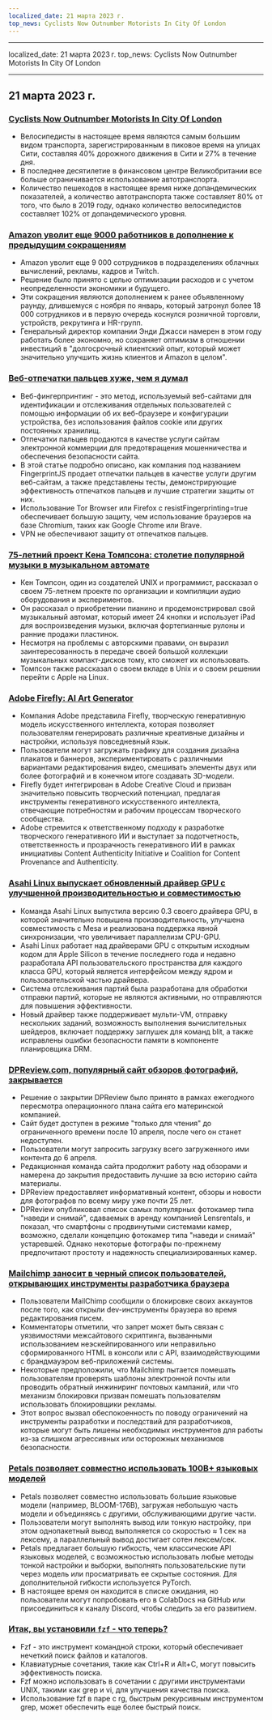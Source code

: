 ```yaml
---
localized_date: 21 марта 2023 г.
top_news: Cyclists Now Outnumber Motorists In City Of London
---
```


---

localized_date: 21 марта 2023 г.
top_news: Cyclists Now Outnumber Motorists In City Of London

---



<CallToAction />

<Steps>

## 21 марта 2023 г.

### [Cyclists Now Outnumber Motorists In City Of London](https://www.forbes.com/sites/carltonreid/2023/03/01/cyclists-now-outnumber-motorists-in-city-of-london/?ref=hackernewsgpt.com)

- Велосипедисты в настоящее время являются самым большим видом транспорта, зарегистрированным в пиковое время на улицах Сити, составляя 40% дорожного движения в Сити и 27% в течение дня.
- В последнее десятилетие в финансовом центре Великобритании все больше ограничивается использование автотранспорта.
- Количество пешеходов в настоящее время ниже допандемических показателей, а количество автотранспорта также составляет 80% от того, что было в 2019 году, однако количество велосипедистов составляет 102% от допандемического уровня.

### [Amazon уволит еще 9000 работников в дополнение к предыдущим сокращениям](https://www.cnbc.com/2023/03/20/amazon-layoffs-company-to-cut-off-9000-more-workers.html?ref=hackernewsgpt.com)

- Amazon уволит еще 9 000 сотрудников в подразделениях облачных вычислений, рекламы, кадров и Twitch.
- Решение было принято с целью оптимизации расходов и с учетом неопределенности экономики и будущего.
- Эти сокращения являются дополнением к ранее объявленному раунду, длившемуся с ноября по январь, который затронул более 18 000 сотрудников и в первую очередь коснулся розничной торговли, устройств, рекрутинга и HR-групп.
- Генеральный директор компании Энди Джасси намерен в этом году работать более экономно, но сохраняет оптимизм в отношении инвестиций в "долгосрочный клиентский опыт, который может значительно улучшить жизнь клиентов и Amazon в целом".

### [Веб-отпечатки пальцев хуже, чем я думал](https://www.bitestring.com/posts/2023-03-19-web-fingerprinting-is-worse-than-I-thought.html?ref=hackernewsgpt.com)

- Веб-фингерпринтинг - это метод, используемый веб-сайтами для идентификации и отслеживания отдельных пользователей с помощью информации об их веб-браузере и конфигурации устройства, без использования файлов cookie или других постоянных хранилищ.
- Отпечатки пальцев продаются в качестве услуги сайтам электронной коммерции для предотвращения мошенничества и обеспечения безопасности сайта.
- В этой статье подробно описано, как компания под названием FingerprintJS продает отпечатки пальцев в качестве услуги другим веб-сайтам, а также представлены тесты, демонстрирующие эффективность отпечатков пальцев и лучшие стратегии защиты от них.
- Использование Tor Browser или Firefox с resistFingerprinting=true обеспечивает большую защиту, чем использование браузеров на базе Chromium, таких как Google Chrome или Brave.
- VPN не обеспечивают защиту от отпечатков пальцев.

### [75-летний проект Кена Томпсона: столетие популярной музыки в музыкальном автомате](https://www.youtube.com/watch?v=kaandEt_pKw&ref=hackernewsgpt.com)

- Кен Томпсон, один из создателей UNIX и программист, рассказал о своем 75-летнем проекте по организации и компиляции аудио оборудования и экспериментов.
- Он рассказал о приобретении пианино и продемонстрировал свой музыкальный автомат, который имеет 24 кнопки и использует iPad для воспроизведения музыки, включая фортепианные рулоны и ранние продажи пластинок.
- Несмотря на проблемы с авторскими правами, он выразил заинтересованность в передаче своей большой коллекции музыкальных компакт-дисков тому, кто сможет их использовать.
- Томпсон также рассказал о своем вкладе в Unix и о своем решении перейти с Apple на Linux.

### [Adobe Firefly: AI Art Generator](https://www.adobe.com/sensei/generative-ai/firefly.html?ref=hackernewsgpt.com)

- Компания Adobe представила Firefly, творческую генеративную модель искусственного интеллекта, которая позволяет пользователям генерировать различные креативные дизайны и настройки, используя повседневный язык.
- Пользователи могут загружать графику для создания дизайна плакатов и баннеров, экспериментировать с различными вариантами редактирования видео, смешивать элементы двух или более фотографий и в конечном итоге создавать 3D-модели.
- Firefly будет интегрирован в Adobe Creative Cloud и призван значительно повысить творческий потенциал, предлагая инструменты генеративного искусственного интеллекта, отвечающие потребностям и рабочим процессам творческого сообщества.
- Adobe стремится к ответственному подходу к разработке творческого генеративного ИИ и выступает за подотчетность, ответственность и прозрачность генеративного ИИ в рамках инициативы Content Authenticity Initiative и Coalition for Content Provenance and Authenticity.

### [Asahi Linux выпускает обновленный драйвер GPU с улучшенной производительностью и совместимостью](https://asahilinux.org/2023/03/road-to-vulkan/?ref=hackernewsgpt.com)

- Команда Asahi Linux выпустила версию 0.3 своего драйвера GPU, в которой значительно повышена производительность, улучшена совместимость с Mesa и реализована поддержка явной синхронизации, что увеличивает параллелизм CPU-GPU.
- Asahi Linux работает над драйверами GPU с открытым исходным кодом для Apple Silicon в течение последнего года и недавно разработала API пользовательского пространства для каждого класса GPU, который является интерфейсом между ядром и пользовательской частью драйвера.
- Система отслеживания партий была разработана для обработки отправки партий, которые не являются активными, но отправляются для повышения эффективности.
- Новый драйвер также поддерживает мульти-VM, отправку нескольких заданий, возможность выполнения вычислительных шейдеров, включает поддержку заглушек для команд blit, а также исправлены ошибки безопасности памяти в компоненте планировщика DRM.

### [DPReview.com, популярный сайт обзоров фотографий, закрывается](https://www.dpreview.com/news/5901145460/dpreview-com-to-close?ref=hackernewsgpt.com)

- Решение о закрытии DPReview было принято в рамках ежегодного пересмотра операционного плана сайта его материнской компанией.
- Сайт будет доступен в режиме "только для чтения" до ограниченного времени после 10 апреля, после чего он станет недоступен.
- Пользователи могут запросить загрузку всего загруженного ими контента до 6 апреля.
- Редакционная команда сайта продолжит работу над обзорами и намерена до закрытия предоставить лучшие за всю историю сайта материалы.
- DPReview предоставляет информативный контент, обзоры и новости для фотографов по всему миру уже почти 25 лет.
- DPReview опубликовал список самых популярных фотокамер типа "наведи и снимай", сдаваемых в аренду компанией Lensrentals, и показал, что смартфоны с продвинутыми системами камер, возможно, сделали концепцию фотокамер типа "наведи и снимай" устаревшей. Однако некоторые фотографы по-прежнему предпочитают простоту и надежность специализированных камер.

### [Mailchimp заносит в черный список пользователей, открывающих инструменты разработчика браузера](http://news.ycombinator.com/item?id=35235732&ref=hackernewsgpt.com)

- Пользователи MailChimp сообщили о блокировке своих аккаунтов после того, как открыли dev-инструменты браузера во время редактирования писем.
- Комментаторы отметили, что запрет может быть связан с уязвимостями межсайтового скриптинга, вызванными использованием неэскейпированного или неправильно сформированного HTML в консоли или с API, взаимодействующими с брандмауэром веб-приложений системы.
- Некоторые предположили, что Mailchimp пытается помешать пользователям проверять шаблоны электронной почты или проводить обратный инжиниринг почтовых кампаний, или что механизм блокировки призван помешать пользователям использовать блокировщики рекламы.
- Этот вопрос вызвал обеспокоенность по поводу ограничений на инструменты разработки и последствий для разработчиков, которые могут быть лишены необходимых инструментов для работы из-за слишком агрессивных или осторожных механизмов безопасности.

### [Petals позволяет совместно использовать 100B+ языковых моделей](https://petals.ml/?ref=hackernewsgpt.com)

- Petals позволяет совместно использовать большие языковые модели (например, BLOOM-176B), загружая небольшую часть модели и объединяясь с другими, обслуживающими другие части.
- Пользователи могут выполнять вывод или тонкую настройку, при этом однопакетный вывод выполняется со скоростью ≈ 1 сек на лексему, а параллельный вывод достигает сотен лексем/сек.
- Petals предлагает большую гибкость, чем классические API языковых моделей, с возможностью использовать любые методы тонкой настройки и выборки, выполнять пользовательские пути через модель или просматривать ее скрытые состояния. Для дополнительной гибкости используется PyTorch.
- В настоящее время он находится в списке ожидания, но пользователи могут попробовать его в ColabDocs на GitHub или присоединиться к каналу Discord, чтобы следить за его развитием.

### [Итак, вы установили `fzf` - что теперь?](https://andrew-quinn.me/fzf/?ref=hackernewsgpt.com)

- Fzf - это инструмент командной строки, который обеспечивает нечеткий поиск файлов и каталогов.
- Клавиатурные сочетания, такие как Ctrl+R и Alt+C, могут повысить эффективность поиска.
- Fzf можно использовать в сочетании с другими инструментами UNIX, такими как grep и vi, для улучшения качества поиска.
- Использование fzf в паре с rg, быстрым рекурсивным инструментом grep, может обеспечить еще более быстрый поиск.

</Steps>
